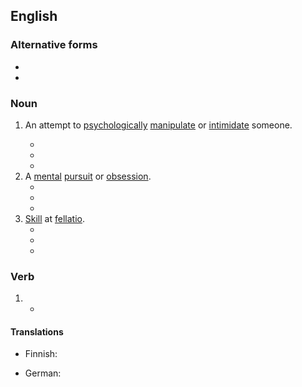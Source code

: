 ==English==

===Alternative forms===
* {{l|en|head-game}}
* {{l|en|headgame}}

===Noun===
{{en-noun}}

# {{lb|en|informal}} An attempt to [[psychologically]] [[manipulate]] or [[intimidate]] someone.
#* {{quote-book|lang=en|year=2013 |title=Black Market  |author=Sereena Nightshade  |page=226 |ISBN=148367231X |passage=The show boating, '''head games''', phony fronts and near literal spider's webs tossed out as glistening and beautiful nets to capture the prize or the perceived prize always amazed me. }}
#* {{quote-book|lang=en|year=2014|title=The Contamination of Sandra Wolfe |author=Derek J. Goodman  |page= |ISBN=1618683586 |passage=Sandra got the distinct impression that he was playing some kind of '''head game''' with her. }}
#* {{quote-book|lang=en|year=2015|title=The Whispering Swarm: Book One of The Sanctuary of the White Friars |author=Michael Moorcock -   |page= |ISBN=1429986425 |passage=I don't do moody or wounded or stern. I can't play '''head games'''.  }}
# A [[mental]] [[pursuit]] or [[obsession]].
#* {{quote-book|lang=en|year=1900|title=The School Journal - Volume 61  |author= |page=669 |ISBN= |passage=Another was able to bring into popularity puzzles, conundrums, and quiet "''' head games'''" or contests of memory and quick-wittedness. }}
#* {{quote-book|lang=en|year=2014|title=Capturing Minds by Capturing Hearts |author=Kay J. Mahne  |page= |ISBN= 1490839623|passage=Learning is definitely a '''head game'''. }}
#* {{quote-book|lang=en|year=2014|title=Wounded Warriors: A Soldier's Story of Healing through Birds  |author=Robert C. Vallieres & ‎Jacquelyn M. Howard  |page=28 |ISBN=1612345832 |passage=Distance plays into the '''head game''' of “what if.” }}
# [[skill|Skill]] at [[fellatio]].
#* {{quote-book|lang=en|year=2009 |title=The Meaning of Sex: Christian Ethics and the Moral Life  |author=Dennis P. Hollinger  |page=238 |ISBN=0801035716 |passage=...with degrading sexual lyrics such as the lyrics by rap artist Lil' Kim: “When it comes to sex don't test my skills, cause my '''head game''' will have you head over heels. }}
#* {{quote-book|lang=en|year=2010 |title=What's Really Hood!: A Collection of Tales from the Streets |author=Wahida Clark  |page= |ISBN=0446569860 |passage=They both knew the reason he always came back. Her '''head game''' was excellent. }}
#* {{quote-book|lang=en|year=2012|title=Trunk-Space: The Retribution of a Psychopath  |author=Jackie Ricci, ‎Michael “El Jefe” Archer  |page=119 |ISBN=1469125609 |passage=She went to work like the cock-sucking champion that she was. This Bitch had always had crazy “'''head game'''.” }}

===Verb===
{{en-verb|head games|head gaming|head gamed}}

# {{alt form|head-game|lang=en}}
#* {{quote-book|lang=en|year=2007|title=A Denial of Aesthetic Principle  |author=Richard Morris  |page=29 |ISBN=1434317404 |passage=All to be '''head gamed''' with official lures, which look on, through their guarded masks.  }}

====Translations====
{{trans-top|psychological manipulation}}
* Finnish: {{t|fi|[[henkinen]] [[painostus]]}}
{{trans-mid}}
* German: {{t|de|Psychospielchen|n}}
{{trans-bottom}}